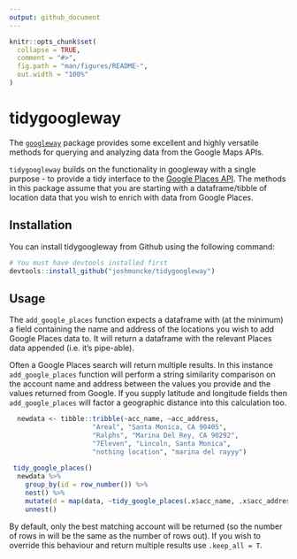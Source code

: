 ```yaml
---
output: github_document
---
```


```r
knitr::opts_chunk$set(
  collapse = TRUE,
  comment = "#>",
  fig.path = "man/figures/README-",
  out.width = "100%"
)
```
# tidygoogleway

The [`googleway`](https://cran.r-project.org/web/packages/googleway/vignettes/googleway-vignette.html#result-accessors) package provides some excellent and highly versatile methods for querying and analyzing data from the Google Maps APIs.

`tidygoogleway` builds on the functionality in googleway with a single purpose - to provide a tidy interface to the [Google Places API](https://developers.google.com/places/web-service/intro). The methods in this package assume that you are starting with a dataframe/tibble of location data that you wish to enrich with data from Google Places.

## Installation

You can install tidygoogleway from Github using the following command:

```r
# You must have devtools installed first
devtools::install_github("joshmuncke/tidygoogleway")
```

## Usage

The `add_google_places` function expects a dataframe with (at the minimum) a field containing the name and address of the locations you wish to add Google Places data to. It will return a dataframe with the relevant Places data appended (i.e. it's pipe-able).

Often a Google Places search will return multiple results. In this instance `add_google_places` function will perform a string similarity comparison on the account name and address between the values you provide and the values returned from Google. If you supply latitude and longitude fields then `add_google_places` will factor a geographic distance into this calculation too. 

```r
  newdata <- tibble::tribble(~acc_name, ~acc_address,
                     "Areal", "Santa Monica, CA 90405",
                     "Ralphs", "Marina Del Rey, CA 90292",
                     "7Eleven", "Lincoln, Santa Monica",
                     "nothing location", "marina del rayyy")
  
 tidy_google_places()
  newdata %>% 
    group_by(id = row_number()) %>% 
    nest() %>% 
    mutate(d = map(data, ~tidy_google_places(.x$acc_name, .x$acc_address, key = my_key, keep_top = F))) %>%
    unnest()
```

By default, only the best matching account will be returned (so the number of rows in will be the same as the number of rows out). If you wish to override this behaviour and return multiple results use `.keep_all = T`.
